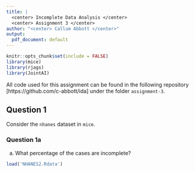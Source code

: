 ```yaml
---
title: |
  <center> Incomplete Data Analysis </center>
  <center> Assignment 3 </center>
author: "<center> Callum Abbott </center>"
output:
  pdf_document: default
---
```

```r
knitr::opts_chunk$set(include = FALSE)
library(mice)
library(rjags)
library(JointAI)
```
All code used for this assignment can be found in the following repository [https://github.com/c-abbott/ida] under the folder `assignment-3`.

## Question 1

Consider the `nhanes` dataset in `mice`.

### Question 1a
(a) What percentage of the cases are incomplete?
```r
load('NHANES2.Rdata')
```
